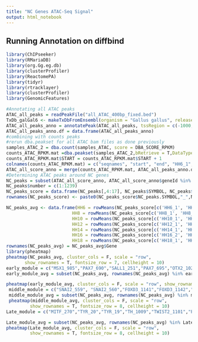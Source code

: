 ```yaml
---
title: "NC Genes ATAC-Seq Signal"
output: html_notebook
---
```


## Running Annotation on diffbind
```r
library(ChIPseeker)
library(RMariaDB)
library(org.Gg.eg.db)
library(clusterProfiler)
library(ReactomePA)
library(tidyr)
library(rtracklayer)
library(clusterProfiler)
library(GenomicFeatures)

#Annotating all ATAC peaks
ATAC_all_peaks = readPeakFile("all_ATAC_400bp_fixed.bed")
TxDb_galGal6 <- makeTxDbFromEnsembl(organism = "Gallus gallus", release = 99)
ATAC_all_peaks_anno = annotatePeak(ATAC_all_peaks, tssRegion = c(-1000,1000), TxDb = TxDb_galGal6, annoDb = "org.Gg.eg.db")
ATAC_all_peaks_anno.df = data.frame(ATAC_all_peaks_anno)
#combining with counts peaks
#rerun dba.peakset for all ATAC bam files as done previously
samples_ATAC_2 = dba.count(samples_ATAC, score = DBA_SCORE_RPKM)
counts_ATAC_RPKM.mat =dba.peakset(samples_ATAC_2,bRetrieve = T,DataType = DBA_DATA_FRAME)
counts_ATAC_RPKM.mat$START = counts_ATAC_RPKM.mat$START + 1
colnames(counts_ATAC_RPKM.mat) = c("seqnames", "start", "end", "HH6_1", "HH6_2", "HH8_1", "HH8_2", "HH10_1", "HH10_2", "HH12_1", "HH12_2", "HH14_1", "HH14_2", "HH16_1","HH16_2", "HH18_1", "HH18_2")
ATAC_all_score_anno = merge(counts_ATAC_RPKM.mat, ATAC_all_peaks_anno.df, by = c("seqnames", "start", "end"))
#Determining ATAC peaks around NC genes
NC_peaks = subset(ATAC_all_score_anno, ATAC_all_score_anno$geneId %in% GRN_Genes$X2)
NC_peaks$number = c(1:1239)
NC_peaks_score = data.frame(NC_peaks[,4:17], NC_peaks$SYMBOL, NC_peaks$number, NC_peaks$distanceToTSS/1000)
rownames(NC_peaks_score) <- paste0(NC_peaks_score$NC_peaks.SYMBOL,"_",NC_peaks_score$NC_peaks.number,"_",NC_peaks_score$NC_peaks.distanceToTSS)

NC_peaks_avg <- data.frame(HH6 = rowMeans(NC_peaks_score[c('HH6_1', 'HH6_2')], na.rm=TRUE),
                         HH8 = rowMeans(NC_peaks_score[c('HH8_1', 'HH8_2')], na.rm=TRUE),
                         HH10 = rowMeans(NC_peaks_score[c('HH10_1', 'HH10_2')], na.rm=TRUE),
                         HH12 = rowMeans(NC_peaks_score[c('HH12_1', 'HH12_2')], na.rm=TRUE),
                         HH14 = rowMeans(NC_peaks_score[c('HH14_1', 'HH14_2')], na.rm=TRUE),
                         HH16 = rowMeans(NC_peaks_score[c('HH16_2', 'HH16_1')], na.rm=TRUE),
                         HH18 = rowMeans(NC_peaks_score[c('HH18_1', 'HH18_2')], na.rm=TRUE))
rownames(NC_peaks_avg) = NC_peaks_avg$Gene
library(pheatmap)
pheatmap(NC_peaks_avg, cluster_cols = F, scale = "row",
       show_rownames = T, fontsize_row = 7, cellheight = 10)
early_module = c("MSX1_985","PAX7_690","SALL1_251","PAX7_695","OTX2_1021","LIN28A_715","SALL1_238","NANOG_122","POU4F3_925","SP5_1055","DMBX1_1118","GATA3_42","HAND2_933","TFAP2C_672","PAX7_709","MSX2_390","ZIC3_952", "ZIC1_1168","GBX2_1080","PAX3_1210","PRDM1_838","LHX5_479", "Pou5f3_490")
early_module_avg = subset(NC_peaks_avg, rownames(NC_peaks_avg) %in% early_module)

pheatmap(early_module_avg, cluster_cols = F, scale = "row", show_rownames = T, fontsize_row = 10, cellheight = 10)
 middle_module = c("SNAI2_559", "SNAI2_560","FOXD3_1141","FOXD3_1142","CSRNP1_659","SOX1O_64","RXRG_1159","SOX10_62","MYC_570","MYC_571","ZEB2_1065","MYCN_898","ETS1_749","MEF2C_1236","SOX5_86","TFAP2B_780","LMO4_1112","COL2A1_910","SOX9_540", "TWIST2_1093","TFAP2A_665","SLIT3_403","SLIT3_410","SNAI2_550")
 middle_module_avg = subset(NC_peaks_avg, rownames(NC_peaks_avg) %in% middle_module)        
 pheatmap(middle_module_avg, cluster_cols = F, scale = "row",
         show_rownames = T, fontsize_row = 8, cellheight = 10)
Late_module = c("MITF_270","TYR_20","TYR_19","TH_1009","TWIST2_1101","PHOX2B_973","MEF2C_1235","DCT_1","EBF1_328")

Late_module_avg = subset(NC_peaks_avg, rownames(NC_peaks_avg) %in% Late_module) 
pheatmap(Late_module_avg, cluster_cols = F, scale = "row",
         show_rownames = T, fontsize_row = 8, cellheight = 10)
```
